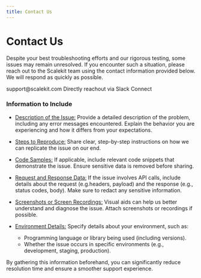 ```yaml
---
title: Contact Us
---
```



# Contact Us

Despite your best troubleshooting efforts and our rigorous testing, some issues may remain unresolved. If you encounter such a situation, please reach out to the Scalekit team using the contact information provided below. We will respond as quickly as possible.

<CardGrid>
  <Card title="Email" icon="open-book">
    support@scalekit.com
  </Card>
  <Card title="Slack Connect" icon="information">
    Directly reachout via Slack Connect
  </Card>
</CardGrid>

### Information to Include

- <u>Description of the Issue:</u>
  Provide a detailed description of the problem, including any error messages encountered. Explain the behavior you are experiencing and how it differs from your expectations.

- <u>Steps to Reproduce:</u>
  Share clear, step-by-step instructions on how we can replicate the issue on our end.

- <u>Code Samples:</u>
  If applicable, include relevant code snippets that demonstrate the issue. Ensure sensitive data is removed before sharing.

- <u>Request and Response Data:</u>
  If the issue involves API calls, include details about the request (e.g.headers, payload) and the response (e.g., status codes, body). Make sure to redact any sensitive information.

- <u>Screenshots or Screen Recordings:</u>
  Visual aids can help us better understand and diagnose the issue. Attach screenshots or recordings if possible.

- <u>Environment Details:</u>
  Specify details about your environment, such as:
  - Programming language or library being used (including versions).
  - Whether the issue occurs in specific environments (e.g., development, staging, production).

By gathering this information beforehand, you can significantly reduce resolution time and ensure a smoother support experience.
